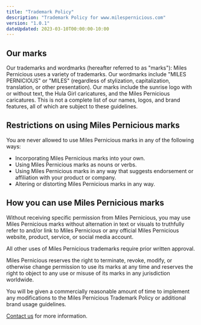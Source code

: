 ```yaml
---
title: "Trademark Policy"
description: "Trademark Policy for www.milespernicious.com"
version: "1.0.1"
dateUpdated: 2023-03-10T00:00:00-10:00
---
```


## Our marks

Our trademarks and wordmarks (hereafter referred to as "marks"): Miles Pernicious uses a variety of trademarks. Our wordmarks include "MILES PERNICIOUS" or "MILES" (regardless of stylization, capitalization, translation, or other presentation).  Our marks include the sunrise logo with or without text, the Hula Girl caricatures, and the Miles Pernicious caricatures. This is not a complete list of our names, logos, and brand features, all of which are subject to these guidelines.

## Restrictions on using Miles Pernicious marks

You are never allowed to use Miles Pernicious marks in any of the following ways:

* Incorporating Miles Pernicious marks into your own.
* Using Miles Pernicious marks as nouns or verbs.
* Using Miles Pernicious marks in any way that suggests endorsement or affiliation with your product or company.
* Altering or distorting Miles Pernicious marks in any way.

## How you can use Miles Pernicious marks

Without receiving specific permission from Miles Pernicious, you may use Miles Pernicious marks without alternation in text or visuals to truthfully refer to and/or link to Miles Pernicious or any official Miles Pernicious website, product, service, or social media account.

All other uses of Miles Pernicious trademarks require prior written approval.

Miles Pernicious reserves the right to terminate, revoke, modify, or otherwise change permission to use its marks at any time and reserves the right to object to any use or misuse of its marks in any jurisdiction worldwide.

You will be given a commercially reasonable amount of time to implement any modifications to the Miles Pernicious Trademark Policy or additional brand usage guidelines.

[Contact us](/contact/) for more information.
